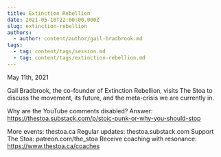 ```yaml
---
title: Extinction Rebellion
date: 2021-05-10T22:00:00.000Z
slug: extinction-rebellion
authors:
  - author: content/author/gail-bradbrook.md
tags:
  - tag: content/tags/session.md
  - tag: content/tags/extinction-rebellion.md
---
```


May 11th, 2021

Gail Bradbrook, the co-founder of Extinction Rebellion, visits The Stoa to discuss the movement, its future, and the meta-crisis we are currently in.

Why are the YouTube comments disabled? Answer: https://thestoa.substack.com/p/stoic-punk-or-why-you-should-stop

More events: thestoa.ca
Regular updates: thestoa.substack.com
Support The Stoa: patreon.com/the_stoa
Receive coaching with resonance: https://www.thestoa.ca/coaches
